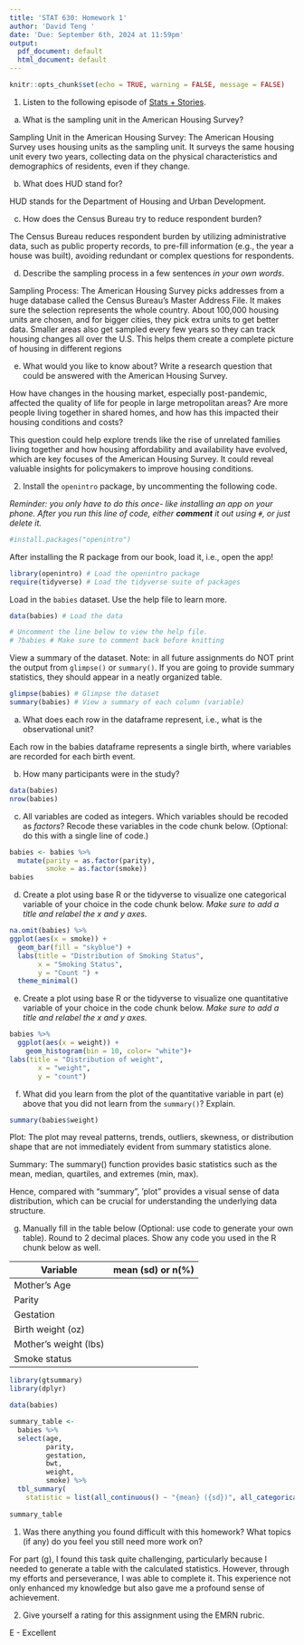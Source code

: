 ```yaml
---
title: 'STAT 630: Homework 1'
author: 'David Teng '
date: 'Due: September 6th, 2024 at 11:59pm'
output:
  pdf_document: default
  html_document: default
---
```


```r
knitr::opts_chunk$set(echo = TRUE, warning = FALSE, message = FALSE)
```

1. Listen to the following episode of [Stats + Stories](https://statsandstories.net/society1/getting-better-data-on-where-we-live).

a) What is the sampling unit in the American Housing Survey? 

Sampling Unit in the American Housing Survey: The American Housing Survey uses housing units as the sampling unit. It surveys the same housing unit every two years, collecting data on the physical characteristics and demographics of residents, even if they change.

b) What does HUD stand for? 

HUD stands for the Department of Housing and Urban Development.

c) How does the Census Bureau try to reduce respondent burden?  

The Census Bureau reduces respondent burden by utilizing administrative data, such as public property records, to pre-fill information (e.g., the year a house was built), avoiding redundant or complex questions for respondents.

d) Describe the sampling process in a few sentences _in your own words_. 

Sampling Process: The American Housing Survey picks addresses from a huge database called the Census Bureau’s Master Address File. It makes sure the selection represents the whole country. About 100,000 housing units are chosen, and for bigger cities, they pick extra units to get better data. Smaller areas also get sampled every few years so they can track housing changes all over the U.S. This helps them create a complete picture of housing in different regions

e) What would you like to know about? Write a research question that could be answered with the American Housing Survey.  

How have changes in the housing market, especially post-pandemic, affected the quality of life for people in large metropolitan areas? Are more people living together in shared homes, and how has this impacted their housing conditions and costs?

This question could help explore trends like the rise of unrelated families living together and how housing affordability and availability have evolved, which are key focuses of the American Housing Survey. It could reveal valuable insights for policymakers to improve housing conditions.
    
2. Install the `openintro` package, by uncommenting the following code. 

*Reminder: you only have to do this once- like installing an app on your phone. After you run this line of code, either **comment** it out using `#`, or just delete it.*

```r
#install.packages("openintro")
```

After installing the R package from our book, load it, i.e., open the app!

```r
library(openintro) # Load the openintro package
require(tidyverse) # Load the tidyverse suite of packages
```

Load in the `babies` dataset. Use the help file to learn more.

```r
data(babies) # Load the data

# Uncomment the line below to view the help file. 
# ?babies # Make sure to comment back before knitting
```

View a summary of the dataset. Note: in all future assignments do NOT print the output from `glimpse()` or `summary()`. If you are going to provide summary statistics, they should appear in a neatly organized table. 

```r
glimpse(babies) # Glimpse the dataset
summary(babies) # View a summary of each column (variable)
```

a) What does each row in the dataframe represent, i.e., what is the observational unit?  

Each row in the babies dataframe represents a single birth, where variables are recorded for each birth event.

b) How many participants were in the study?  
```r
data(babies)
nrow(babies)
```
c) All variables are coded as integers. Which variables should be recoded as *factors*? Recode these variables in the code chunk below. (Optional: do this with a single line of code.) 
    
```r
babies <- babies %>%
  mutate(parity = as.factor(parity),
         smoke = as.factor(smoke))
babies
```

d) Create a plot using base R or the tidyverse to visualize one categorical variable of your choice in the code chunk below. *Make sure to add a title and relabel the x and y axes.* 
```r
na.omit(babies) %>%
ggplot(aes(x = smoke)) +
  geom_bar(fill = "skyblue") +
  labs(title = "Distribution of Smoking Status",
       x = "Smoking Status",
       y = "Count ") +
  theme_minimal()
```
  
e) Create a plot using base R or the tidyverse to visualize one quantitative variable of your choice in the code chunk below. *Make sure to add a title and relabel the x and y axes.* 
    
```r
babies %>%
  ggplot(aes(x = weight)) +
    geom_histogram(bin = 10, color= "white")+
labs(title = "Distribution of weight",
       x = "weight",
       y = "count") 
```


 f) What did you learn from the plot of the quantitative variable in part (e) above that you did not learn from the `summary()`? Explain.  
 
```r
summary(babies$weight)
```


Plot: The plot may reveal patterns, trends, outliers, skewness, or distribution shape that are not immediately evident from summary statistics alone.

Summary: The summary() function provides basic statistics such as the mean, median, quartiles, and extremes (min, max). 

Hence, compared with "summary", 'plot" provides a visual sense of data distribution, which can be crucial for understanding the underlying data structure.
    
g) Manually fill in the table below (Optional: use code to generate your own table). Round to 2 decimal places. Show any code you used in the R chunk below as well.  

| Variable | mean (sd) or n(%) |
|--------|-----------------------|
| Mother's Age |  |
| Parity |  |
| Gestation |  |
| Birth weight (oz) |  |
| Mother's weight (lbs)|  |
| Smoke status |  |

```r

library(gtsummary)
library(dplyr)

data(babies)

summary_table <- 
  babies %>%
  select(age, 
         parity, 
         gestation, 
         bwt, 
         weight, 
         smoke) %>%
  tbl_summary(
    statistic = list(all_continuous() ~ "{mean} ({sd})", all_categorical() ~ "{n} ({p}%)"))
    
summary_table

```

1) Was there anything you found difficult with this homework? What topics (if any) do you feel you still need more work on?

For part (g), I found this task quite challenging, particularly because I needed to generate a table with the calculated statistics. However, through my efforts and perseverance, I was able to complete it. This experience not only enhanced my knowledge but also gave me a profound sense of achievement.

2) Give yourself a rating for this assignment using the EMRN rubric.

E - Excellent

